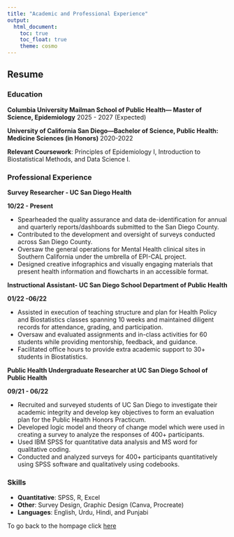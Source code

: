 ```yaml
---
title: "Academic and Professional Experience"
output: 
  html_document:
    toc: true
    toc_float: true
    theme: cosmo
---
```


## Resume

### **Education**

**Columbia University Mailman School of Public Health— Master of Science, Epidemiology**
2025 - 2027 (Expected)

**University of California San Diego—Bachelor of Science, Public Health: Medicine Sciences (in Honors)**
2020-2022

**Relevant Coursework**: Principles of Epidemiology I, Introduction to Biostatistical Methods, and Data Science I.

### **Professional Experience**

**Survey Researcher -  UC San Diego Health**    

**10/22 - Present**

* Spearheaded the quality assurance and data de-identification for annual and quarterly reports/dashboards submitted to the San Diego County.
* Contributed to the development and oversight of surveys conducted across San Diego County.
* Oversaw the general operations for Mental Health clinical sites in Southern California under the umbrella of EPI-CAL project.
* Designed creative infographics and visually engaging materials that present health information and flowcharts in 
an accessible format.

**Instructional Assistant- UC San Diego School Department of Public Health**

**01/22 -06/22**

* Assisted in execution of teaching structure and plan for Health Policy and Biostatistics classes spanning 10 weeks 
and maintained diligent records for attendance, grading, and participation.
* Oversaw and evaluated assignments and in-class activities for 60 students while providing mentorship, 
feedback, and guidance.
* Facilitated office hours to provide extra academic support to 30+ students in Biostatistics.

**Public Health Undergraduate Researcher at UC San Diego School of  Public Health**

**09/21 - 06/22**

* Recruited and surveyed students of UC San Diego to investigate their academic integrity and develop key 
objectives to form an evaluation plan for the Public Health Honors Practicum.
* Developed logic model and theory of change model which were used in creating a survey to analyze the 
responses of 400+ participants.
* Used IBM SPSS for quantitative data analysis and MS word for qualitative coding.
* Conducted and analyzed surveys for 400+ participants quantitatively using SPSS software and qualitatively using 
codebooks.

### **Skills**
* **Quantitative**: SPSS, R, Excel
* **Other**: Survey Design, Graphic Design (Canva, Procreate)
* **Languages**: English, Urdu, Hindi, and Punjabi

To go back to the hompage click [here](index.html)
